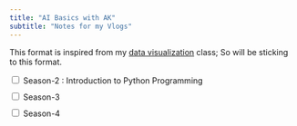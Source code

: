 ```yaml
---
title: "AI Basics with AK"
subtitle: "Notes for my Vlogs"
---
```


This format is inspired from my [data visualization](https://datavizaz.org) class; So will be sticking to this format.

```{=html}
<style>
    .tb table.collapsible {
        width: 1008px;
        border-collapse: collapse;
        margin: 50px auto;
        font-family: 'Calibri (Body)';
    }

    .tb .collapsible td {
        padding: 10px;
        border: 1px solid #ccc;
        text-align: center;
        font-size: 16px;
    }

    .tb {
        margin: 10px 0;
    }

    .tb span+span,
    .collapsible {
        display: none;
    }

    .tb input[type="checkbox"]:checked ~ span {
        display: none;
    }

    .tb input[type="checkbox"]:checked ~ span+span {
        display: inline;
    }

    .tb input[type="checkbox"]:checked ~ .collapsible {
        display: table;
    }

    .tb a {
        color: #3498db; /* Set link color */
        text-decoration: none; /* Remove underlines */
    }

    .tb a:hover {
        text-decoration: underline; /* Add underline on hover */
    }
</style>

<script>
    $(document).ready(function () {
        $('[data-toggle="toggle"]').change(function () {
            $(this).parents('.tb').find('.collapsible').toggle();
        });
    });
</script>

<div class="tb">
    <input type="checkbox" data-toggle="toggle"/>
    <span>Season-2 : Introduction to Python Programming</span><span>Season-2</span>
    <table class="collapsible" id="season02">

<tr>
<td style="background-color: #3498db; color: white;"><b>Episode</b></td>
<td style="background-color: #3498db; color: white;"><b>Episode Title</b></td>
<td style="background-color: #3498db; color: white;"><b>Slides / Handout</b></td>
<td style="background-color: #3498db; color: white;"><b>Home Work</b></td>
<td style="background-color: #3498db; color: white;"><b>YouTube Video Link</b></td>
<td style="background-color: #3498db; color: white;"><b>YouTube Demo File</b></td>
<td style="background-color: #3498db; color: white;"><b>Date of Upload</b></td>
</tr>
<tr>
<td>Episode - 01</td>
<td>Why Python?</td>
<td><a href="slides/season02/episode01/why-python.html" target="_blank">Link</a></td>
<td><a href="homework/season02/episode01/homework.html" target="_blank">Link</a></td>
<td><a href="https://youtu.be/zynrOOSNXro?feature=shared" target="_blank">Link</a></td>
<td>NA</td>
<td>1st March 2024</td>
</tr>
<tr>
<td>Episode - 02</td>
<td>Python Data Types</td>
<td><a href="slides/season02/episode02/variables_datatypes.html" target="_blank">Link</a></td>
<td><a href="homework/season02/episode02/homework.html" target="_blank">Link</a></td>
<td><a href="https://youtu.be/-41cT7lAsZ4" target="_blank">Link</a> </td>
<td><a href="slides/season02/episode02/Demo.py" target="_blank">Demo File</a></td>
<td>8th March 2024</td>
</tr>

<tr>
<td>Episode - 03</td>
<td>Numbers & Booleans</td>
<td><a href="slides/season02/episode03/numbers_booleans.html" target="_blank">Link</a></td>
<td><a href="homework/season02/episode03/homework.html" target="_blank">Link</a></td>
<td><a href="https://youtu.be/i4ubGLFbu30" target="_blank">Link</a></td>
<td><a href="slides/season02/episode03/epi03demo.py" target="_blank">Demo File</a></td>
<td>17th March 2024</td>
</tr>

<tr>
<td>Episode - 04</td>
<td>Strings & Characters - 1</td>
<td><a href="slides/season02/episode04/strings_characters_1.html" target="_blank">Link</a></td>
<td><a href="homework/season02/episode04/homework.html" target="_blank">Link</a></td>
<td><a href="https://youtu.be/Pr-qno6m3kA" target="_blank">Link</a></td>
<td>NA</td>
<td>24th March 2024</td>
</tr>

<tr>
<td>Episode - 05</td>
<td>Strings & Characters - 2</td>
<td><a href="slides/season02/episode05/strings_characters_2.html" target="_blank">Link</a></td>
<td><a href="homework/season02/episode05/homework.html" target="_blank">Link</a></td>
<td><a href="https://youtu.be/YtblBrvnqII" target="_blank">Link</a></td>
<td>NA</td>
<td>31st March 2024</td>
</tr>

<tr>
<td>Episode - 06</td>
<td>Strings & Characters - 3</td>
<td><a href="slides/season02/episode06/strings_characters_3.html" target="_blank">Link</a></td>
<td><a href="homework/season02/episode06/homework.html" target="_blank">Link</a></td>
<td><a href="https://youtu.be/-DrQBPWuz9I" target="_blank">Link</a></td>
<td><a href="slides/season02/episode06/demo.py" target="_blank">Demo File</a></td>
<td>7th April 2024</td>
</tr>

<tr>
<td>Episode - 07</td>
<td>Loops and Breaks</td>
<td><a href="slides/season02/episode07/Loops_Breaks.html" target="_blank">Link</a></td>
<td><a href="homework/season02/episode07/homework.html" target="_blank">Link</a></td>
<td><a href="https://youtu.be/9T4GwNTjgmo" target="_blank">Link</a></td>
<td><a href="slides/season02/episode07/epi07demo.py" target="_blank">Demo File</a></td>
<td>15th April 2024</td>
</tr>

<tr>
<td>Episode - 08</td>
<td>Lists & Tuples</td>
<td><a href="slides/season02/episode08/lists_tuples.html" target="_blank">Link</a></td>
<td><a href="homework/season02/episode08/homework.html" target="_blank">Link</a></td>
<td><a href="https://youtu.be/FCYLnHAdO98" target="_blank">Link</a></td>
<td><a href="slides/season02/episode08/epi08demo.py" target="_blank">Demo File</a></td>
<td>22nd April 2024</td>
</tr>


<tr>
<td>Episode - 09</td>
<td>List Operations</td>
<td><a href="slides/season02/episode09/List_Operations.html" target="_blank">Link</a></td>
<td><a href="homework/season02/episode09/homework.html" target="_blank">Link</a></td>
<td><a href="https://youtu.be/OF_nlGYck_0" target="_blank">Link</a></td>
<td><a href="slides/season02/episode09/epi09demo.py" target="_blank">Demo File</a></td>
<td>11th May 2024</td>
</tr>

<tr>
<td>Episode - 10</td>
<td>Dictionaries</td>
<td><a href="slides/season02/episode10/Dictionaries.html" target="_blank">Link</a></td>
<td><a href="homework/season02/episode10/homework.html" target="_blank">Link</a></td>
<td><a href="https://youtu.be/J0KG3TiQ7e4" target="_blank">Link</a></td>
<td><a href="slides/season02/episode10/epi10demo.py" target="_blank">Demo File</a></td>
<td>13th May 2024</td>
</tr>

<tr>
<td>Episode - 11</td>
<td>Functions</td>
<td><a href="slides/season02/episode11/Functions.html" target="_blank">Link</a></td>
<td><a href="homework/season02/episode11/homework.html" target="_blank">Link</a></td>
<td><a href="https://youtu.be/w-019_VLkNs" target="_blank">Link</a></td>
<td><a href="slides/season02/episode11/epi11demo.py" target="_blank">Demo File</a></td>
<td>17th May 2024</td>
</tr>

<tr>
<td>Episode - 12</td>
<td>Lambda Functions</td>
<td><a href="slides/season02/episode12/Lamba_Functions.html" target="_blank">Link</a></td>
<td><a href="homework/season02/episode12/homework.html" target="_blank">Link</a></td>
<td><a href="https://youtu.be/d_foHhfc8Bw" target="_blank">Link</a></td>
<td>NA</td>
<td>31st May 2024</td>
</tr>

<tr>
<td>Episode - 13</td>
<td>Lambda Functions with Map,Reduce & Filter</td>
<td><a href="slides/season02/episode13/Lambda_map_filter_reduce.html" target="_blank">Link</a></td>
<td>NA</td>
<td><a href="https://youtu.be/973XwAKfTsc" target="_blank">Link</a></td>
<td><a href="slides/season02/episode13/epi13demo.py" target="_blank">Demo File</a></td>
<td>17th June 2024</td>
</tr>

<tr>
<td>Episode - 14</td>
<td>Object Orientied Programming</td>
<td><a href="slides/season02/episode14/object_oriented.html" target="_blank">Link</a></td>
<td>NA</td>
<td><a href="https://youtu.be/7hP2vN3yZZc" target="_blank">Link</a></td>
<td>NA</td>
<td>21st July 2024</td>
</tr>

<tr>
<td>Episode - 15</td>
<td>Classes & Objects</td>
<td><a href="slides/season02/episode15/objects_classes.html" target="_blank">Link</a></td>
<td><a href="homework/season02/episode15/homework.html" target="_blank">Link</a></td>
<td><a href="https://youtu.be/hemBUSaTaJ0" target="_blank">Link</a></td>
<td><a href="slides/season02/episode15/epi15demo.py" target="_blank">Demo File</a></td>
<td>28th July 2024</td>
</tr>        

<tr>
<td>Episode - 16</td>
<td>Inheritance</td>
<td><a href="slides/season02/episode16/inheritance.html" target="_blank">Link</a></td>
<td><a href="homework/season02/episode16/homework.html" target="_blank">Link</a></td>
<td><a href="https://youtu.be/3k_oiIbtotY" target="_blank">Link</a></td>
<td><a href="slides/season02/episode16/epi16demo.py" target="_blank">Demo File</a></td>
<td>31st July 2024</td>
</tr>    

<tr>
<td>Episode - 17</td>
<td>Mutiple Inheritance</td>
<td><a href="slides/season02/episode17/multi-inheritance.html" target="_blank">Link</a></td>
<td><a href="homework/season02/episode17/homework.html" target="_blank">Link</a></td>
<td><a href="https://youtu.be/zLKdAo2BCRE" target="_blank">Link</a></td>
<td>NA</td>
<td>6th April 2025</td>
</tr>    

<tr>
<td>Episode - 18</td>
<td>Multi Threading & Multi Processing</td>
<td><a href="slides/season02/episode18/multi-threading-processing.html" target="_blank">Link</a></td>
<td>NA</td>
<td><a href="https://youtu.be/vxwTvnnoNS8" target="_blank">Link</a></td>
<td><a href="slides/season02/episode18/epidemo18.py" target="_blank">Demo File</a></td>
<td>13th April 2025</td>
</tr>  

<tr>
<td>Episode - 19</td>
<td>Debugging the Code</td>
<td><a href="slides/season02/episode19/python_debugging.html" target="_blank">Link</a></td>
<td>NA</td>
<td><a href="https://youtu.be/2UJ94KxKwXs" target="_blank">Link</a></td>
<td><a href="slides/season02/episode19/epidemo19.py" target="_blank">Demo File</a></td>
<td>20th April 2025</td>
</tr>         

<tr>
<td>Episode - 20</td>
<td>End to End Project</td>
<td><a href="slides/season02/episode19/EndtoEnd_PythonProject.html" target="_blank">Link</a></td>
<td>NA</td>
<td><a href="https://youtu.be/2UJ94KxKwXs" target="_blank">Link</a></td>
<td><a href="https://github.com/ArunKoundinya/AIBasicswithAK/blob/master/AI_Vlogs/slides/season02/episode20/EndtoEnd_PythonProject.ipynb" target="_blank">Link</a></td>
<td>26th April 2025</td>
</tr>     

<tr>
<td>Episode - 21</td>
<td>Deployin the Project</td>
<td><a href="">Link</a></td>
<td><a href="">Link</a></td>
<td><a href="">Link</a></td>
<td></td>
<td></td>
</tr>     
               
        
</table>
</div>

<div class="tb">
    <input type="checkbox"/>
    <span>Season-3</span><span>Hide</span>
    <table class="collapsible" id="season03">
<tr>
<td>Not Yet Available</td>
</tr>
</table>
</div>

<div class="tb">
    <input type="checkbox"/>
    <span>Season-4</span><span>Hide</span>
    <table class="collapsible" id="season04">
<tr>
<td>Not Yet Available</td>
</tr>
</table>
</div>
```